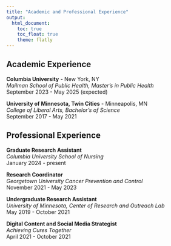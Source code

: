 ```yaml
---
title: "Academic and Professional Experience"
output: 
  html_document:
    toc: true
    toc_float: true
    theme: flatly
---
```


## Academic Experience

**Columbia University** - New York, NY <br>
*Mailman School of Public Health, Master's in Public Health* <br>
September 2023 - May 2025 (expected)

**University of Minnesota, Twin Cities** - Minneapolis, MN <br>
*College of Liberal Arts, Bachelor's of Science* <br>
September 2017 - May 2021

## Professional Experience

**Graduate Research Assistant** <br>
*Columbia University School of Nursing* <br>
January 2024 - present

**Research Coordinator** <br>
*Georgetown University Cancer Prevention and Control* <br>
November 2021 - May 2023

**Undergraduate Research Assistant** <br>
*University of Minnesota, Center of Research and Outreach Lab* <br>
May 2019 - October 2021

**Digital Content and Social Media Strategist** <br>
*Achieving Cures Together* <br>
April 2021 - October 2021
